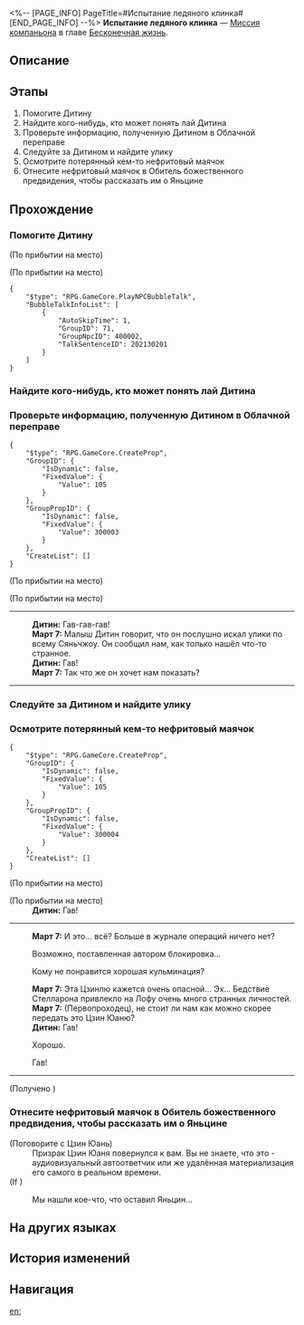<%-- [PAGE_INFO]
PageTitle=#Испытание ледяного клинка#
[END_PAGE_INFO] --%>
{{Дополнить|Диалоги.}}
{{Миссия Инфобокс
|id              = 2020313
|Название        = 
|Изображение     = Миссия Испытание ледяного клинка.png
|Тип             = Миссия компаньона
|Событие         = 
|Глава           = Бесконечная жизнь
|Условия         = Завершена [[Миссия Освоения]] «[[Ветвистые рога и спутанные корни]]»
|Персонажи       = Дитин; Март 7; Первопроходец; Яньцин
|СтартЛокация    = [[Лофу Сяньчжоу]] — [[Центральная гавань Приюта звёздных яликов]]
|Мир             = Лофу Сяньчжоу
|Предыдущая      = 
|Следующая       = 
|Награды         = Опыт Освоения*350; Звёздный нефрит*100; Путеводитель путешественника*5; Очищенный эфир*5; Blade Abracadabra*1 { text = Blade Abracadabra }; Кредиты*50 000
}}
'''Испытание ледяного клинка''' — [[Миссия компаньона]] в главе [[Бесконечная жизнь]].

==Описание==
{{Описание|Яньцин, лейтенант Облачных Рыцарей, натыкается на непрошенную гостью в погоне за своей целью.<br />Он осваивает величайший приём фехтования, раздумывает об обидах прошлого, и понимает истинную причину своей погони.}}

==Этапы==
# Помогите Дитину
# Найдите кого-нибудь, кто может понять лай Дитина
# Проверьте информацию, полученную Дитином в Облачной переправе
# Следуйте за Дитином и найдите улику
# Осмотрите потерянный кем-то нефритовый маячок
# Отнесите нефритовый маячок в Обитель божественного предвидения, чтобы рассказать им о Яньцине

==Прохождение==
{{Дополнить}}

===Помогите Дитину===
{{Описание миссии|тип=Миссия компаньона|локация=Центральная гавань Приюта звёздных яликов|На корабле Сяньчжоу воцарился хаос, даже кошки и собаки стали беспокойными. Вы прибываете в Приют звёздных яликов и обнаруживаете бездомную маленькую собачку, которая скулит, как будто просит о помощи. Игры с бездомными животными вам нужны как собаке пятая нога, но что, если эта маленькая собачка хочет, чтобы вы откопали зарытое сокровище?}}
{{Диалог Начало}}
;(По прибытии на место)

;(По прибытии на место)
<pre>{
	"$type": "RPG.GameCore.PlayNPCBubbleTalk",
	"BubbleTalkInfoList": [
		{
			"AutoSkipTime": 1,
			"GroupID": 71,
			"GroupNpcID": 400002,
			"TalkSentenceID": 202130201
		}
	]
}</pre>
{{Диалог Конец}}

===Найдите кого-нибудь, кто может понять лай Дитина===
{{Описание миссии|тип=Миссия компаньона|локация=Центральная гавань Приюта звёздных яликов|К сожалению, вы не понимаете ни единого слова, сказанного Дитином. Неужели вы не сможете найти кого-нибудь на огромном корабле Сяньчжоу, кто мог бы понять собачий лай? Эй, кстати, о понимании собачьего лая, вы кое-кого знаете...}}
{{Диалог Начало}}

{{Диалог Конец}}

===Проверьте информацию, полученную Дитином в Облачной переправе===
{{Описание миссии|тип=Миссия компаньона|локация=Облачная переправа|С переводом от Март 7 вы понимаете, что Дитин нашёл какие-то странные улики на причале Облачной переправы. Не зарытое сокровище... Вы безмолвно вздыхаете. Если бы вы могли вернуться назад во времени, вы бы не стали подзывать щенка. Похоже, вам пора отправляться в Облачную переправу...}}
{{Диалог Начало}}
<pre>{
	"$type": "RPG.GameCore.CreateProp",
	"GroupID": {
		"IsDynamic": false,
		"FixedValue": {
			"Value": 105
		}
	},
	"GroupPropID": {
		"IsDynamic": false,
		"FixedValue": {
			"Value": 300003
		}
	},
	"CreateList": []
}</pre>
;(По прибытии на место)

;(По прибытии на место)
----
:'''Дитин:''' Гав-гав-гав!
:'''Март 7:''' Малыш Дитин говорит, что он послушно искал улики по всему Сяньчжоу. Он сообщил нам, как только нашёл что-то странное.
:'''Дитин:''' Гав!
:'''Март 7:''' Так что же он хочет нам показать?
----
{{Диалог Конец}}

===Следуйте за Дитином и найдите улику===
{{Диалог Начало}}

{{Диалог Конец}}

===Осмотрите потерянный кем-то нефритовый маячок===
{{Описание миссии|тип=Миссия компаньона|локация=Облачная переправа|Кто-то обронил здесь нефритовый маячок. Возможно, по рассеянности, а может, и намеренно. Как бы то ни было, лучше расследовать это.}}
{{Диалог Начало}}
<pre>{
	"$type": "RPG.GameCore.CreateProp",
	"GroupID": {
		"IsDynamic": false,
		"FixedValue": {
			"Value": 105
		}
	},
	"GroupPropID": {
		"IsDynamic": false,
		"FixedValue": {
			"Value": 300004
		}
	},
	"CreateList": []
}</pre>
;(По прибытии на место)

;(По прибытии на место)
:'''Дитин:''' Гав!
----
:'''Март 7:''' И это... всё? Больше в журнале операций ничего нет?
:{{Диалог|Стрелка}} Возможно, поставленная автором блокировка...
:{{Диалог|Стрелка}} Кому не понравится хорошая кульминация?
:'''Март 7:''' Эта Цзинлю кажется очень опасной... Эх... Бедствие Стелларона привлекло на Лофу очень много странных личностей.
:'''Март 7:''' (Первопроходец), не стоит ли нам как можно скорее передать это Цзин Юаню?
:'''Дитин:''' Гав!
:{{Диалог|Стрелка}} Хорошо.
:{{Диалог|Стрелка}} Гав!
----
;(Получено {{Предмет|Нефритовый маячок|20|x=1}})
{{Диалог Конец}}

===Отнесите нефритовый маячок в Обитель божественного предвидения, чтобы рассказать им о Яньцине===
{{Описание миссии|тип=Миссия компаньона|локация=Обитель божественного предвидения|Офицер Обители божественного предвидения Яньцин оставил здесь свой нефритовый маячок, в котором подробно описана его охота на Блэйда. Его следует немедленно вернуть.}}
{{Диалог Начало}}


;(Поговорите с Цзин Юань)
:Призрак Цзин Юаня повернулся к вам. Вы не знаете, что это - аудиовизуальный автоответчик или же удалённая материализация его самого в реальном времени.
;(If )
:{{Диалог|undefined}} Мы нашли кое-что, что оставил Яньцин...
{{Диалог Конец}}

==На других языках==
{{На других языках
|en   = Frosty Blade's Trial
|zhs  = 霜刃一试
|zht  = 霜刃一試
|ja   = 霜刃一試し
|ko   = 서늘한 칼날의 시련
|es   = Una investigación afilada
|fr   = Épreuve de la lame du givre
|ru   = Испытание ледяного клинка
|th   = บททดสอบแห่งคมดาบน้ำแข็ง
|vi   = Thử Thách Lưỡi Băng
|de   = Prüfung der Frostklinge
|id   = Percobaan Pedang Salju
|pt   = Teste da Lâmina Glacial
}}

==История изменений==
{{История изменений|3.5}}

==Навигация==
{{Миссия компаньона Навбокс|Глава }}

[[en:]]
